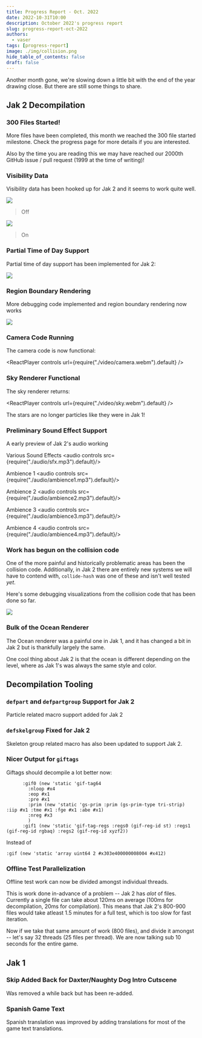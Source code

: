 ```yaml
---
title: Progress Report - Oct. 2022
date: 2022-10-31T10:00
description: October 2022's progress report
slug: progress-report-oct-2022
authors:
  - vaser
tags: [progress-report]
image: ./img/collision.png
hide_table_of_contents: false
draft: false
---
```


Another month gone, we're slowing down a little bit with the end of the year drawing close.  But there are still some things to share.

<!--truncate-->

## Jak 2 Decompilation

### 300 Files Started!

More files have been completed, this month we reached the 300 file started milestone.  Check the progress page for more details if you are interested.

Also by the time you are reading this we may have reached our 2000th GitHub issue / pull request (1999 at the time of writing)!

### Visibility Data <PRLink href="https://github.com/open-goal/jak-project/pull/1938"/>

Visibility data has been hooked up for Jak 2 and it seems to work quite well.

![](./img/vis-off.png)
> Off

![](./img/vis-on.png)
> On

### Partial Time of Day Support <PRLink href="https://github.com/open-goal/jak-project/pull/1943"/>

Partial time of day support has been implemented for Jak 2:

![](./img/tod.gif)

### Region Boundary Rendering <PRLink href="https://github.com/open-goal/jak-project/pull/1944"/>

More debugging code implemented and region boundary rendering now works

![](./img/debug.png)

### Camera Code Running <PRLink href="https://github.com/open-goal/jak-project/pull/1945"/>

The camera code is now functional:

<ReactPlayer controls url={require("./video/camera.webm").default} />

### Sky Renderer Functional <PRLink href="https://github.com/open-goal/jak-project/pull/1972"/>

The sky renderer returns:

<ReactPlayer controls url={require("./video/sky.webm").default} />

The stars are no longer particles like they were in Jak 1!

### Preliminary Sound Effect Support <PRLink href="https://github.com/open-goal/jak-project/pull/1991"/>

A early preview of Jak 2's audio working

Various Sound Effects
<audio controls src={require("./audio/sfx.mp3").default}/>

Ambience 1
<audio controls src={require("./audio/ambience1.mp3").default}/>

Ambience 2
<audio controls src={require("./audio/ambience2.mp3").default}/>

Ambience 3
<audio controls src={require("./audio/ambience3.mp3").default}/>

Ambience 4
<audio controls src={require("./audio/ambience4.mp3").default}/>

### Work has begun on the collision code <PRLink href="https://github.com/open-goal/jak-project/pull/1998"/>

One of the more painful and historically problematic areas has been the collision code.  Additionally, in Jak 2 there are entirely new systems we will have to contend with, `collide-hash` was one of these and isn't well tested _yet_.

Here's some debugging visualizations from the collision code that has been done so far.

![](./img/collision.png)

### Bulk of the Ocean Renderer <PRLink href="https://github.com/open-goal/jak-project/pull/1994"/>

The Ocean renderer was a painful one in Jak 1, and it has changed a bit in Jak 2 but is thankfully largely the same.

One cool thing about Jak 2 is that the ocean is different depending on the level, where as Jak 1's was always the same style and color.

## Decompilation Tooling

### `defpart` and `defpartgroup` Support for Jak 2 <PRLink href="https://github.com/open-goal/jak-project/pull/1947"/>

Particle related macro support added for Jak 2

### `defskelgroup` Fixed for Jak 2 <PRLink href="https://github.com/open-goal/jak-project/pull/1958"/>

Skeleton group related macro has also been updated to support Jak 2.

### Nicer Output for `giftags` <PRLink href="https://github.com/open-goal/jak-project/pull/1970"/>

Giftags should decompile a lot better now:

```opengoal
      :gif0 (new 'static 'gif-tag64
        :nloop #x4
        :eop #x1
        :pre #x1
        :prim (new 'static 'gs-prim :prim (gs-prim-type tri-strip) :iip #x1 :tme #x1 :fge #x1 :abe #x1)
        :nreg #x3
        )
      :gif1 (new 'static 'gif-tag-regs :regs0 (gif-reg-id st) :regs1 (gif-reg-id rgbaq) :regs2 (gif-reg-id xyzf2))
```

Instead of

```opengoal
:gif (new 'static 'array uint64 2 #x303e400000008004 #x412)
```

### Offline Test Parallelization <PRLink href="https://github.com/open-goal/jak-project/pull/1974"/>

Offline test work can now be divided amongst individual threads.

This is work done in-advance of a problem -- Jak 2 has _alot_ of files.  Currently a single file can take about 120ms on average (100ms for decompilation, 20ms for compilation).  This means that Jak 2's 800-900 files would take atleast 1.5 minutes for a full test, which is too slow for fast iteration.

Now if we take that same amount of work (800 files), and divide it amongst -- let's say 32 threads (25 files per thread). We are now talking sub 10 seconds for the entire game.

## Jak 1

### Skip Added Back for Daxter/Naughty Dog Intro Cutscene <PRLink href="https://github.com/open-goal/jak-project/pull/1965"/>

Was removed a while back but has been re-added.

### Spanish Game Text <PRLink href="https://github.com/open-goal/jak-project/pull/1980"/>

Spanish translation was improved by adding translations for most of the game text translations.
